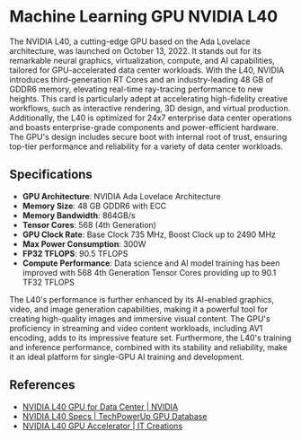 # Machine Learning GPU NVIDIA L40

The NVIDIA L40, a cutting-edge GPU based on the Ada Lovelace architecture, was launched on October 13, 2022. It stands out for its remarkable neural graphics, virtualization, compute, and AI capabilities, tailored for GPU-accelerated data center workloads. With the L40, NVIDIA introduces third-generation RT Cores and an industry-leading 48 GB of GDDR6 memory, elevating real-time ray-tracing performance to new heights. This card is particularly adept at accelerating high-fidelity creative workflows, such as interactive rendering, 3D design, and virtual production. Additionally, the L40 is optimized for 24x7 enterprise data center operations and boasts enterprise-grade components and power-efficient hardware. The GPU's design includes secure boot with internal root of trust, ensuring top-tier performance and reliability for a variety of data center workloads.

## Specifications

- **GPU Architecture**: NVIDIA Ada Lovelace Architecture
- **Memory Size**: 48 GB GDDR6 with ECC
- **Memory Bandwidth**: 864GB/s
- **Tensor Cores**: 568 (4th Generation)
- **GPU Clock Rate**: Base Clock 735 MHz, Boost Clock up to 2490 MHz
- **Max Power Consumption**: 300W
- **FP32 TFLOPS**: 90.5 TFLOPS
- **Compute Performance**: Data science and AI model training has been improved with 568 4th Generation Tensor Cores providing up to 90.1 TF32 TFLOPS

The L40's performance is further enhanced by its AI-enabled graphics, video, and image generation capabilities, making it a powerful tool for creating high-quality images and immersive visual content. The GPU's proficiency in streaming and video content workloads, including AV1 encoding, adds to its impressive feature set. Furthermore, the L40's training and inference performance, combined with its stability and reliability, make it an ideal platform for single-GPU AI training and development.

## References

- [NVIDIA L40 GPU for Data Center | NVIDIA](https://www.nvidia.com)
- [NVIDIA L40 Specs | TechPowerUp GPU Database](https://www.techpowerup.com)
- [NVIDIA L40 GPU Accelerator | IT Creations](https://www.itcreations.com)

